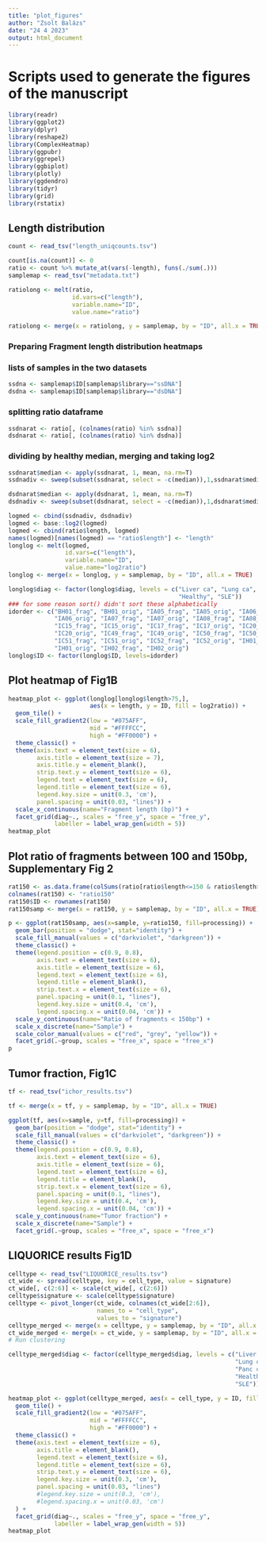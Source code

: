 ---
title: "plot_figures"
author: "Zsolt Balázs"
date: "24 4 2023"
output: html_document
---
# Scripts used to generate the figures of the manuscript
```{r}
library(readr)
library(ggplot2)
library(dplyr)
library(reshape2)
library(ComplexHeatmap)
library(ggpubr)
library(ggrepel)
library(ggbiplot)
library(plotly)
library(ggdendro)
library(tidyr)
library(grid)
library(rstatix)
```
## Length distribution
```{r}
count <- read_tsv("length_uniqcounts.tsv")

count[is.na(count)] <- 0
ratio <- count %>% mutate_at(vars(-length), funs(./sum(.))) 
samplemap <- read_tsv("metadata.txt")

ratiolong <- melt(ratio, 
                  id.vars=c("length"),
                  variable.name="ID",
                  value.name="ratio")

ratiolong <- merge(x = ratiolong, y = samplemap, by = "ID", all.x = TRUE)
```

### Preparing Fragment length distribution heatmaps
### lists of samples in the two datasets
```{r}
ssdna <- samplemap$ID[samplemap$library=="ssDNA"]
dsdna <- samplemap$ID[samplemap$library=="dsDNA"]
```
### splitting ratio dataframe
```{r}
ssdnarat <- ratio[, (colnames(ratio) %in% ssdna)]
dsdnarat <- ratio[, (colnames(ratio) %in% dsdna)]
```
### dividing by healthy median, merging and taking log2
```{r}
ssdnarat$median <- apply(ssdnarat, 1, mean, na.rm=T)
ssdnadiv <- sweep(subset(ssdnarat, select = -c(median)),1,ssdnarat$median,'/')

dsdnarat$median <- apply(dsdnarat, 1, mean, na.rm=T)
dsdnadiv <- sweep(subset(dsdnarat, select = -c(median)),1,dsdnarat$median,'/')

logmed <- cbind(ssdnadiv, dsdnadiv)
logmed <- base::log2(logmed)
logmed <- cbind(ratio$length, logmed)
names(logmed)[names(logmed) == "ratio$length"] <- "length"
longlog <- melt(logmed, 
                id.vars=c("length"),
                variable.name="ID",
                value.name="log2ratio")
longlog <- merge(x = longlog, y = samplemap, by = "ID", all.x = TRUE)
```

```{r}
longlog$diag <- factor(longlog$diag, levels = c("Liver ca", "Lung ca", "Panc ca",
                                                "Healthy", "SLE"))
### for some reason sort() didn't sort these alphabetically
idorder <- c("BH01_frag", "BH01_orig", "IA05_frag", "IA05_orig", "IA06_frag",
             "IA06_orig", "IA07_frag", "IA07_orig", "IA08_frag", "IA08_orig",
             "IC15_frag", "IC15_orig", "IC17_frag", "IC17_orig", "IC20_frag",
             "IC20_orig", "IC49_frag", "IC49_orig", "IC50_frag", "IC50_orig",
             "IC51_frag", "IC51_orig", "IC52_frag", "IC52_orig", "IH01_frag",
             "IH01_orig", "IH02_frag", "IH02_orig")
longlog$ID <- factor(longlog$ID, levels=idorder)
```
## Plot heatmap of Fig1B
```{r}
heatmap_plot <- ggplot(longlog[longlog$length>75,],
                       aes(x = length, y = ID, fill = log2ratio)) +
  geom_tile() +
  scale_fill_gradient2(low = "#075AFF",
                       mid = "#FFFFCC",
                       high = "#FF0000") +
  theme_classic() +
  theme(axis.text = element_text(size = 6),
        axis.title = element_text(size = 7),
        axis.title.y = element_blank(),
        strip.text.y = element_text(size = 6),
        legend.text = element_text(size = 6),
        legend.title = element_text(size = 6),
        legend.key.size = unit(0.3, 'cm'),
        panel.spacing = unit(0.03, "lines")) +
  scale_x_continuous(name="Fragment length (bp)") +
  facet_grid(diag~., scales = "free_y", space = "free_y",
             labeller = label_wrap_gen(width = 5))
heatmap_plot
```

## Plot ratio of fragments between 100 and 150bp, Supplementary Fig 2
```{r}
rat150 <- as.data.frame(colSums(ratio[ratio$length<=150 & ratio$length>=100,][,-1]))
colnames(rat150) <- "ratio150"
rat150$ID <- rownames(rat150)
rat150samp <- merge(x = rat150, y = samplemap, by = "ID", all.x = TRUE)

p <- ggplot(rat150samp, aes(x=sample, y=ratio150, fill=processing)) + 
  geom_bar(position = "dodge", stat="identity") + 
  scale_fill_manual(values = c("darkviolet", "darkgreen")) +
  theme_classic() + 
  theme(legend.position = c(0.9, 0.8),
        axis.text = element_text(size = 6),
        axis.title = element_text(size = 6),
        legend.text = element_text(size = 6),
        legend.title = element_blank(),
        strip.text.x = element_text(size = 6),
        panel.spacing = unit(0.1, "lines"),
        legend.key.size = unit(0.4, 'cm'),
        legend.spacing.x = unit(0.04, 'cm')) +
  scale_y_continuous(name="Ratio of fragments < 150bp") +
  scale_x_discrete(name="Sample") +
  scale_color_manual(values = c("red", "grey", "yellow")) +
  facet_grid(.~group, scales = "free_x", space = "free_x")
p
```

## Tumor fraction, Fig1C
```{r}
tf <- read_tsv("ichor_results.tsv")

tf <- merge(x = tf, y = samplemap, by = "ID", all.x = TRUE)

ggplot(tf, aes(x=sample, y=tf, fill=processing)) + 
  geom_bar(position = "dodge", stat="identity") + 
  scale_fill_manual(values = c("darkviolet", "darkgreen")) +
  theme_classic() + 
  theme(legend.position = c(0.9, 0.8),
        axis.text = element_text(size = 6),
        axis.title = element_text(size = 6),
        legend.text = element_text(size = 6),
        legend.title = element_blank(),
        strip.text.x = element_text(size = 6),
        panel.spacing = unit(0.1, "lines"),
        legend.key.size = unit(0.4, 'cm'),
        legend.spacing.x = unit(0.04, 'cm')) +
  scale_y_continuous(name="Tumor fraction") +
  scale_x_discrete(name="Sample") +
  facet_grid(.~group, scales = "free_x", space = "free_x")
```

## LIQUORICE results Fig1D
```{r}
celltype <- read_tsv("LIQUORICE_results.tsv")
ct_wide <- spread(celltype, key = cell_type, value = signature)
ct_wide[, c(2:6)] <- scale(ct_wide[, c(2:6)])
celltype$signature <- scale(celltype$signature)
celltype <- pivot_longer(ct_wide, colnames(ct_wide[2:6]), 
                         names_to = "cell_type",
                         values_to = "signature")
celltype_merged <- merge(x = celltype, y = samplemap, by = "ID", all.x = TRUE)
ct_wide_merged <- merge(x = ct_wide, y = samplemap, by = "ID", all.x = TRUE)
# Run clustering

celltype_merged$diag <- factor(celltype_merged$diag, levels = c("Liver ca",
                                                                "Lung ca",
                                                                "Panc ca",
                                                                "Healthy",
                                                                "SLE"))

heatmap_plot <- ggplot(celltype_merged, aes(x = cell_type, y = ID, fill = signature)) +
  geom_tile() +
  scale_fill_gradient2(low = "#075AFF",
                       mid = "#FFFFCC",
                       high = "#FF0000") +
  theme_classic() +
  theme(axis.text = element_text(size = 6),
        axis.title = element_blank(),
        legend.text = element_text(size = 6),
        legend.title = element_text(size = 6),
        strip.text.y = element_text(size = 6),
        legend.key.size = unit(0.3, 'cm'),
        panel.spacing = unit(0.03, "lines")
        #legend.key.size = unit(0.3, 'cm'),
        #legend.spacing.x = unit(0.03, 'cm')
  ) +
  facet_grid(diag~., scales = "free_y", space = "free_y",
             labeller = label_wrap_gen(width = 5))
heatmap_plot
```


